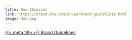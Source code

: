 ```yaml
---
title: Dow Chemical
link: https://brand.dow.com/en-us/brand-guidelines.html
image: dow.png
---
```


[{{< meta title >}} Brand Guidelines]({{< meta link >}})
